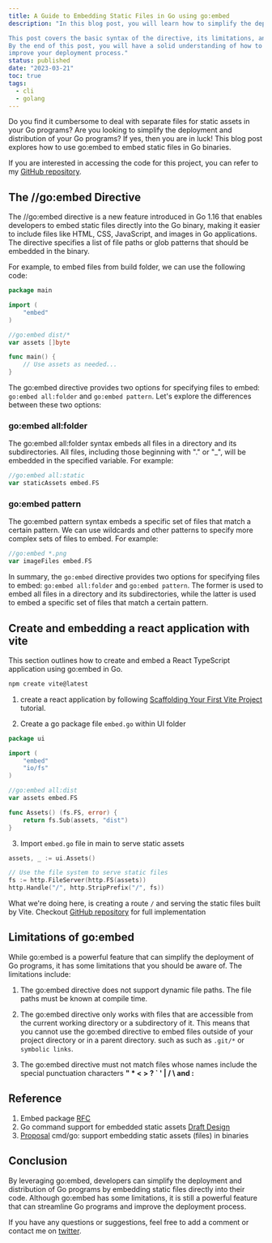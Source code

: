 ```yaml
---
title: A Guide to Embedding Static Files in Go using go:embed
description: "In this blog post, you will learn how to simplify the deployment and distribution of Go programs by embedding static files directly in their code using go:embed, a new directive introduced in Go 1.16.

This post covers the basic syntax of the directive, its limitations, and best practices for using it effectively. 
By the end of this post, you will have a solid understanding of how to leverage go:embed to streamline your Go programs and 
improve your deployment process." 
status: published
date: "2023-03-21"
toc: true
tags:
  - cli
  - golang
---
```


Do you find it cumbersome to deal with separate files for static assets in your Go programs? 
Are you looking to simplify the deployment and distribution of your Go programs? 
If yes, then you are in luck! This blog post explores how to use go:embed to embed static files in Go binaries.

If you are interested in accessing the code for this project, you can refer to my [GitHub repository](https://github.com/pyadav/a-guide-to-embedding-static-files-in-go).

## The //go:embed Directive
The //go:embed directive is a new feature introduced in Go 1.16 that enables developers to embed static files directly into the Go binary, 
making it easier to include files like HTML, CSS, JavaScript, and images in Go applications. 
The directive specifies a list of file paths or glob patterns that should be embedded in the binary. 

For example, to embed files from build folder, we can use the following code:
```go
package main

import (
    "embed"
)

//go:embed dist/*
var assets []byte

func main() {
    // Use assets as needed...
}
```

The go:embed directive provides two options for specifying files to embed: `go:embed all:folder` and `go:embed pattern`. 
Let's explore the differences between these two options:

### go:embed all:folder
The go:embed all:folder syntax embeds all files in a directory and its subdirectories. 
All files, including those beginning with "." or "_", will be embedded in the specified variable. For example:
``` go
//go:embed all:static
var staticAssets embed.FS
```

### go:embed pattern
The go:embed pattern syntax embeds a specific set of files that match a certain pattern. 
We can use wildcards and other patterns to specify more complex sets of files to embed. For example:
```go
//go:embed *.png
var imageFiles embed.FS
```

In summary, the `go:embed` directive provides two options for specifying files to embed: `go:embed all:folder` and `go:embed pattern`. 
The former is used to embed all files in a directory and its subdirectories, while the latter is used to embed a specific set of files 
that match a certain pattern.

## Create and embedding a react application with vite
This section outlines how to create and embed a React TypeScript application using go:embed in Go.
```JavaScript
npm create vite@latest
```

1. create a react application by following [Scaffolding Your First Vite Project
](https://vitejs.dev/guide/#scaffolding-your-first-vite-project) tutorial.

2. Create a go package file `embed.go` within UI folder

``` go
package ui

import (
	"embed"
	"io/fs"
)

//go:embed all:dist
var assets embed.FS

func Assets() (fs.FS, error) {
	return fs.Sub(assets, "dist")
}
```

3. Import `embed.go` file in main to serve static assets

```go
assets, _ := ui.Assets()

// Use the file system to serve static files
fs := http.FileServer(http.FS(assets))
http.Handle("/", http.StripPrefix("/", fs))
```

What we're doing here, is creating a route `/` and serving the static files built by Vite. Checkout [GitHub repository](https://github.com/pyadav/a-guide-to-embedding-static-files-in-go) 
for full implementation

## Limitations of go:embed
While go:embed is a powerful feature that can simplify the deployment of Go programs, 
it has some limitations that you should be aware of. The limitations include:

1. The go:embed directive does not support dynamic file paths. The file paths must be known at compile time.

2. The go:embed directive only works with files that are accessible from the current working directory or a subdirectory of it.
This means that you cannot use the go:embed directive to embed files outside of your project directory or in a parent directory. such as such as `.git/*` or `symbolic links`.

3. The go:embed directive must not match files whose names include the special punctuation characters **" * < > ? ` ' | / \ and :**

## Reference
1. Embed package [RFC](https://pkg.go.dev/embed)
2. Go command support for embedded static assets [Draft Design](https://go.googlesource.com/proposal/+/master/design/draft-embed.md)
3. [Proposal](https://github.com/golang/go/issues/35950) cmd/go: support embedding static assets (files) in binaries


## Conclusion
By leveraging go:embed, developers can simplify the deployment and distribution of Go programs by embedding static files directly into their code. 
Although go:embed has some limitations, it is still a powerful feature that can streamline Go programs and improve the deployment process.

If you have any questions or suggestions, feel free to add a comment or contact me on [twitter](https://twitter.com/osfreak).
